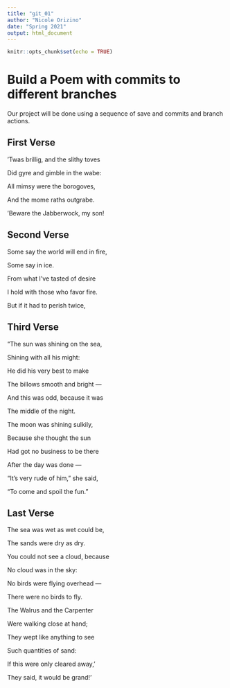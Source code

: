 ```yaml
---
title: "git_01"
author: "Nicole Orizino"
date: "Spring 2021"
output: html_document
---
```


```r
knitr::opts_chunk$set(echo = TRUE)
```
# Build a Poem with commits to different branches
Our project will be done using a sequence of save and commits and branch actions.
<!-- Do not modify or change any text in "!--" bracketed areas such as this --- these are instructions to
you, if you change any of this the git program will notice it and compromise your git merging strategy !-->

## First Verse 
<!--Put the first five lines of a poem by Lewis Carrol in this section!-->

’Twas brillig, and the slithy toves


Did gyre and gimble in the wabe:


All mimsy were the borogoves,


And the mome raths outgrabe.


’Beware the Jabberwock, my son!


## Second Verse
<!--Put the first five lines of a poem by Robert Frost here!-->

Some say the world will end in fire,


Some say in ice.


From what I’ve tasted of desire


I hold with those who favor fire.


But if it had to perish twice,


## Third Verse
<!--Put the first two verses of The Walrus and the Carpenter here!-->

"The sun was shining on the sea,


Shining with all his might:


He did his very best to make


The billows smooth and bright —


And this was odd, because it was


The middle of the night.


The moon was shining sulkily,


Because she thought the sun


Had got no business to be there


After the day was done —


“It’s very rude of him,” she said,


“To come and spoil the fun.”


## Last Verse
<!--Put a short poem of your choice 8-20 lines,here!-->

The sea was wet as wet could be,


The sands were dry as dry.


You could not see a cloud, because


No cloud was in the sky:


No birds were flying overhead —


There were no birds to fly.


The Walrus and the Carpenter


Were walking close at hand;


They wept like anything to see


Such quantities of sand:


If this were only cleared away,’


They said, it would be grand!’

